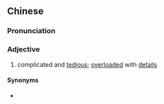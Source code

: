 {{also|繁琐}}
==Chinese==
{{zh-forms|s=繁琐}}

===Pronunciation===
{{zh-pron
|m=fánsuǒ
|c=faan4 so2
|mn=hoân-só
|cat=a
}}

===Adjective===
{{zh-adj}}

# complicated and [[tedious]]; [[overloaded]] with [[detail]]s

====Synonyms====
* {{zh-l|煩瑣}}